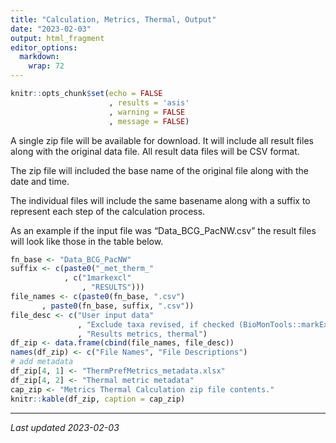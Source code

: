 ```yaml
---
title: "Calculation, Metrics, Thermal, Output"
date: "2023-02-03"
output: html_fragment
editor_options: 
  markdown: 
    wrap: 72
---
```


```r
knitr::opts_chunk$set(echo = FALSE
                      , results = 'asis'
                      , warning = FALSE
                      , message = FALSE)
```

A single zip file will be available for download.  It will include all result
files along with the original data file.  All result data files will be CSV 
format.

The zip file will included the base name of the original file along with the 
date and time.

The individual files will include the same basename along with a suffix to 
represent each step of the calculation process.

As an example if the input file was "Data_BCG_PacNW.csv" the result files will
look like those in the table below.

```r
fn_base <- "Data_BCG_PacNW"
suffix <- c(paste0("_met_therm_"
            , c("1markexcl"
                , "RESULTS")))
file_names <- c(paste0(fn_base, ".csv")
       , paste0(fn_base, suffix, ".csv"))
file_desc <- c("User input data"
               , "Exclude taxa revised, if checked (BioMonTools::markExcluded)"
               , "Results metrics, thermal") 
df_zip <- data.frame(cbind(file_names, file_desc))
names(df_zip) <- c("File Names", "File Descriptions")
# add metadata
df_zip[4, 1] <- "ThermPrefMetrics_metadata.xlsx"
df_zip[4, 2] <- "Thermal metric metadata"
cap_zip <- "Metrics Thermal Calculation zip file contents."
knitr::kable(df_zip, caption = cap_zip)

```

---

*Last updated 2023-02-03*
